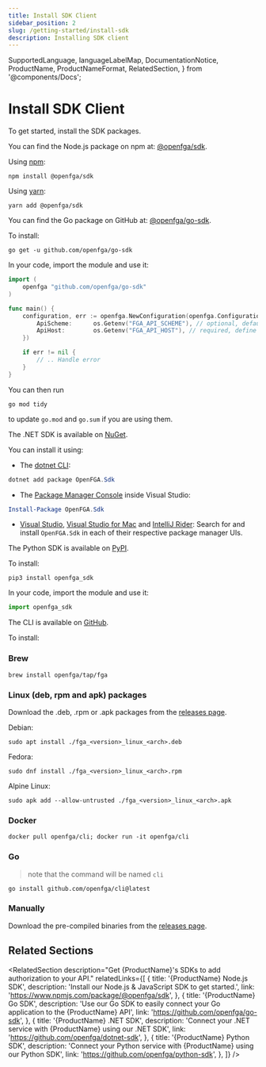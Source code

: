 ```yaml
---
title: Install SDK Client
sidebar_position: 2
slug: /getting-started/install-sdk
description: Installing SDK client
---
```


  SupportedLanguage,
  languageLabelMap,
  DocumentationNotice,
  ProductName,
  ProductNameFormat,
  RelatedSection,
} from '@components/Docs';

# Install SDK Client

<DocumentationNotice />

To get started, install the <ProductName format={ProductNameFormat.ShortForm}/> SDK packages.

<Tabs groupId="languages">
<TabItem value={SupportedLanguage.JS_SDK} label={languageLabelMap.get(SupportedLanguage.JS_SDK)}>

You can find the Node.js package on npm at: [@openfga/sdk](https://www.npmjs.com/package/@openfga/sdk).

Using [npm](https://www.npmjs.com/):

<!-- markdown-link-check-disable -->

```shell
npm install @openfga/sdk
```

Using [yarn](https://yarnpkg.com):

```shell
yarn add @openfga/sdk
```

</TabItem>
<TabItem value={SupportedLanguage.GO_SDK} label={languageLabelMap.get(SupportedLanguage.GO_SDK)}>

You can find the Go package on GitHub at: [@openfga/go-sdk](https://github.com/openfga/go-sdk).

To install:

```
go get -u github.com/openfga/go-sdk
```

In your code, import the module and use it:

```go
import (
    openfga "github.com/openfga/go-sdk"
)

func main() {
    configuration, err := openfga.NewConfiguration(openfga.Configuration{
        ApiScheme:      os.Getenv("FGA_API_SCHEME"), // optional, defaults to "https"
        ApiHost:        os.Getenv("FGA_API_HOST"), // required, define without the scheme (e.g. api.openfga.example instead of https://api.openfga.example)
    })

    if err != nil {
        // .. Handle error
    }
}
```

You can then run

```shell
go mod tidy
```

to update `go.mod` and `go.sum` if you are using them.

</TabItem>
<TabItem value={SupportedLanguage.DOTNET_SDK} label={languageLabelMap.get(SupportedLanguage.DOTNET_SDK)}>

<!-- markdown-link-check-enable -->

The <ProductName format={ProductNameFormat.ShortForm}/> .NET SDK is available on [NuGet](https://www.nuget.org/packages/OpenFga.Sdk).

You can install it using:

- The [dotnet CLI](https://docs.microsoft.com/en-us/nuget/consume-packages/install-use-packages-dotnet-cli):

```powershell
dotnet add package OpenFGA.Sdk
```

- The [Package Manager Console](https://docs.microsoft.com/en-us/nuget/consume-packages/install-use-packages-powershell) inside Visual Studio:

```powershell
Install-Package OpenFGA.Sdk
```

- [Visual Studio](https://docs.microsoft.com/en-us/nuget/consume-packages/install-use-packages-visual-studio), [Visual Studio for Mac](https://docs.microsoft.com/en-us/visualstudio/mac/nuget-walkthrough) and [IntelliJ Rider](https://www.jetbrains.com/help/rider/Using_NuGet.html): Search for and install `OpenFGA.Sdk` in each of their respective package manager UIs.

</TabItem>
<TabItem value={SupportedLanguage.PYTHON_SDK} label={languageLabelMap.get(SupportedLanguage.PYTHON_SDK)}>

The <ProductName format={ProductNameFormat.ShortForm}/> Python SDK is available on [PyPI](https://pypi.org/project/openfga-sdk).

To install:

```
pip3 install openfga_sdk
```

In your code, import the module and use it:

```python
import openfga_sdk
```

</TabItem>
<TabItem value={SupportedLanguage.CLI} label={languageLabelMap.get(SupportedLanguage.CLI)}>

The <ProductName format={ProductNameFormat.ShortForm}/> CLI is available on [GitHub](https://github.com/openfga/cli).

To install:

### Brew
```shell
brew install openfga/tap/fga
```

### Linux (deb, rpm and apk) packages
Download the .deb, .rpm or .apk packages from the [releases page](https://github.com/openfga/cli/releases).

Debian:
```shell
sudo apt install ./fga_<version>_linux_<arch>.deb
```

Fedora:
```shell
sudo dnf install ./fga_<version>_linux_<arch>.rpm
```

Alpine Linux:
```shell
sudo apk add --allow-untrusted ./fga_<version>_linux_<arch>.apk
```

### Docker
```shell
docker pull openfga/cli; docker run -it openfga/cli
```

### Go

> note that the command will be named `cli`

```shell
go install github.com/openfga/cli@latest
```

### Manually
Download the pre-compiled binaries from the [releases page](https://github.com/openfga/cli/releases).

</TabItem>
</Tabs>

<ProductConcept section="what-is-a-check-request" linkName="check API" />

## Related Sections

<RelatedSection
  description="Get {ProductName}'s SDKs to add authorization to your API."
  relatedLinks={[
    {
      title: '{ProductName} Node.js SDK',
      description: 'Install our Node.js & JavaScript SDK to get started.',
      link: 'https://www.npmjs.com/package/@openfga/sdk',
    },
    {
      title: '{ProductName} Go SDK',
      description: 'Use our Go SDK to easily connect your Go application to the {ProductName} API',
      link: 'https://github.com/openfga/go-sdk',
    },
    {
      title: '{ProductName} .NET SDK',
      description: 'Connect your .NET service with {ProductName} using our .NET SDK',
      link: 'https://github.com/openfga/dotnet-sdk',
    },
    {
      title: '{ProductName} Python SDK',
      description: 'Connect your Python service with {ProductName} using our Python SDK',
      link: 'https://github.com/openfga/python-sdk',
    },
  ]}
/>
